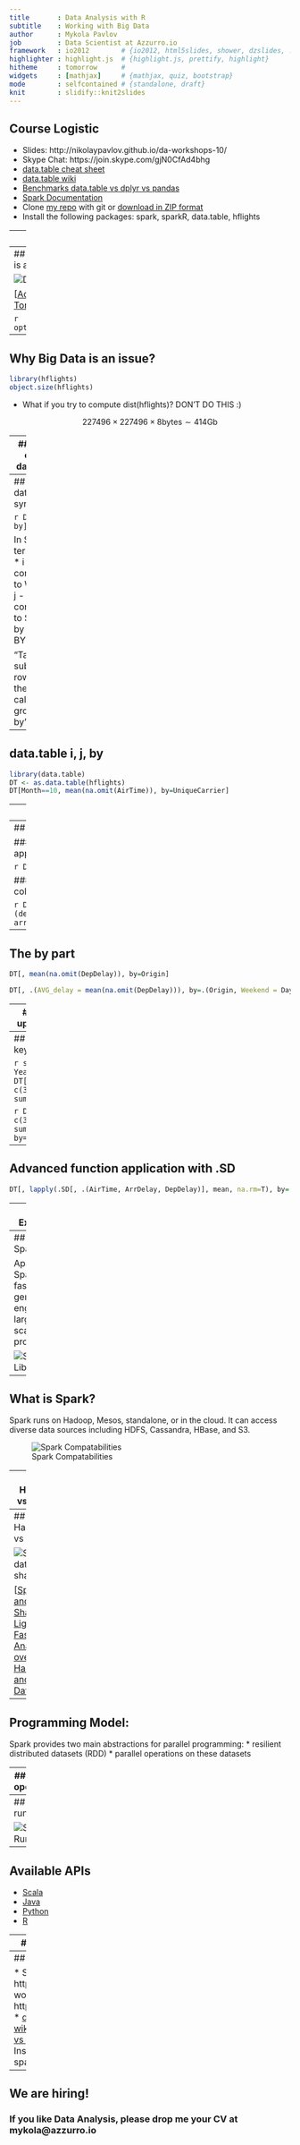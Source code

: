 ```yaml
---
title       : Data Analysis with R
subtitle    : Working with Big Data
author      : Mykola Pavlov
job         : Data Scientist at Azzurro.io
framework   : io2012        # {io2012, html5slides, shower, dzslides, ...}
highlighter : highlight.js  # {highlight.js, prettify, highlight}
hitheme     : tomorrow      # 
widgets     : [mathjax]     # {mathjax, quiz, bootstrap}
mode        : selfcontained # {standalone, draft}
knit        : slidify::knit2slides
---
```

## Course Logistic

* Slides: http://nikolaypavlov.github.io/da-workshops-10/
* Skype Chat: https://join.skype.com/gjN0CfAd4bhg
* [data.table cheat sheet](https://s3.amazonaws.com/assets.datacamp.com/img/blog/data+table+cheat+sheet.pdf)
* [data.table wiki](https://github.com/Rdatatable/data.table/wiki/Getting-started)
* [Benchmarks data.table vs dplyr vs pandas](https://github.com/Rdatatable/data.table/wiki/Benchmarks-%3A-Grouping)
* [Spark Documentation](http://spark.apache.org/docs/latest/)
* Clone [my repo](https://github.com/nikolaypavlov/da-workshops-10) with git or [download in ZIP format](https://github.com/nikolaypavlov/da-workshops-10/archive/gh-pages.zip)
* Install the following packages: spark, sparkR, data.table, hflights

---
## Topics

* Why Big Data is an issue? 
* Intro to the data.table
* What is Spark?
* SparkR

---
## Why Big Data is an issue? 

![Data set size](assets/img/data-size.png)

[[Academic Torrents](http://academictorrents.com/browse.php?sort_field=size&sort_dir=DESC)]

```r
options(warn=-1)
```

---
## Why Big Data is an issue? 

```r
library(hflights)
object.size(hflights)
```

* What if you try to compute dist(hflights)? DON'T DO THIS :) 

$$227496 \times 227496 \times 8 \text{bytes} \sim 414 \text{Gb}$$

---
## Why to choose data.table?

### Pros

* Passing by reference vs passing by value 
* Very fast
* Compatable with Data Frame

### Const

* DT must fit in RAM
* Need to learn new syntax

---
## data.table syntax

```r
DT[i, j, by] 
```

In SQL terminology: 
* i - corresponds to WHERE
* j - corresponds to SELECT
* by - GROUP BY

"Take DT, subset the rows using i, then calculate j, grouped by by"

---
## data.table i, j, by

```r
library(data.table)
DT <- as.data.table(hflights)
DT[Month==10, mean(na.omit(AirTime)), by=UniqueCarrier]
```

---
## The i part

### Used to subset on rows

```r
DT[3:5,]
DT[UniqueCarrier == "AA"]
DT[.N-1]
```

---
## The j part

### Used to select columns and apply functions

```r
DT[, mean(na.omit(DepDelay))]
```

### Do somthing with several columns using .()

```r
DT[, .(departure=mean(na.omit(DepDelay)), arrival=mean(na.omit(ArrDelay)))]
```

---
## The by part

```r
DT[, mean(na.omit(DepDelay)), by=Origin]
```

```r
DT[, .(AVG_delay = mean(na.omit(DepDelay))), by=.(Origin, Weekend = DayOfWeek >= 6)]
```

---
## In-place update with :=

### Add new column
```r
DT[, Discrete_Distance  := cut(Distance, breaks=20)]
```

### Update existing column

```r
DT[, ActualElapsedTime := ActualElapsedTime / 60]
```

### Remove multiple columns

```r
DT[, c("TaxiIn", "TaxiOut") := NULL]
```

---
## Indexing and keys

```r
setkey(DT, Year, Month)
DT[.(2011, c(3,4,5)), sum(Cancelled)]
```

```r
DT[.(2011, c(3,4,5)), sum(Cancelled), by=.EACHI]
```

---
## Advanced function application with .SD

```r
DT[, lapply(.SD[, .(AirTime, ArrDelay, DepDelay)], mean, na.rm=T), by=.(Year, Month)]
```

---
## Exercise

* Find the worst carrier in terms of average arrival delay.

```r
DT[ , mean(ArrDelay, na.rm=T), by=.(UniqueCarrier)]
```

* Which day of week is on average the busiest in terms of departure delays in the George Bush Intercontinental airport (IAH)? 

```r
DT[Origin == "IAH", mean(DepDelay, na.rm=T), by=.(DayOfWeek)]
```

---
## What is Spark?

Apache Spark is a fast and general engine for large-scale data processing

![Spark Libs](assets/img/spark-libs.png)

---
## What is Spark?

Spark runs on Hadoop, Mesos, standalone, or in the cloud. It can access diverse data sources including HDFS, Cassandra, HBase, and S3.

![Spark Compatabilities](assets/img/spark-cmp.png)

---
## Hadoop vs Spark

![Hadoop data sharing](assets/img/data-sharing-mapreduce.png)

[[Spark and Shark: Lightning-Fast Analytics over Hadoop and Hive Data](http://www.slideshare.net/jetlore/spark-and-shark-lightningfast-analytics-over-hadoop-and-hive-data)]

---
## Hadoop vs Spark

![Spark data sharing](assets/img/data-sharing-spark.png)

[[Spark and Shark: Lightning-Fast Analytics over Hadoop and Hive Data](http://www.slideshare.net/jetlore/spark-and-shark-lightningfast-analytics-over-hadoop-and-hive-data)]

---
## Programming Model:

Spark provides two main abstractions for parallel programming: 
* resilient distributed datasets (RDD) 
* parallel operations on these datasets

---
## Parallel operations

![Spark Operations](assets/img/spark-operations.png)

[Matei Zaharia, Mosharaf Chowdhury, Tathagata Das, Ankur Dave, Justin Ma, Murphy McCauley, Michael J. Franklin, Scott Shenker, Ion Stoica. "Resilient Distributed Datasets: A Fault-Tolerant Abstraction for In-Memory Cluster Computing"]

---
## Spark runtime

![Spark Runtime](assets/img/spark-runtime.png)

---
## Available APIs

* [Scala](https://spark.apache.org/docs/latest/api/scala/index.html#org.apache.spark.package)
* [Java](https://spark.apache.org/docs/latest/api/java/index.html)
* [Python](https://spark.apache.org/docs/latest/api/python/index.html)
* [R](https://spark.apache.org/docs/latest/api/R/index.html)

---
## Examples in spark_examples.r


---
## Course Logistic

* Slides: http://nikolaypavlov.github.io/da-workshops-10/
* Skype Chat: https://join.skype.com/gjN0CfAd4bhg
* [data.table cheat sheet](https://s3.amazonaws.com/assets.datacamp.com/img/blog/data+table+cheat+sheet.pdf)
* [data.table wiki](https://github.com/Rdatatable/data.table/wiki/Getting-started)
* [Benchmarks data.table vs dplyr vs pandas](https://github.com/Rdatatable/data.table/wiki/Benchmarks-%3A-Grouping)
* [Spark Documentation](http://spark.apache.org/docs/latest/)
* Install the following packages: spark, sparkR, data.table, hflights

---
## We are hiring! 

### If you like Data Analysis, please drop me your CV at mykola@azzurro.io
